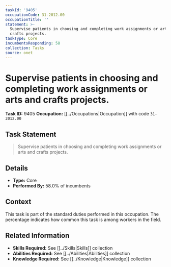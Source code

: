 ```yaml
---
taskId: '9405'
occupationCode: 31-2012.00
occupationTitle: ''
statement: >-
  Supervise patients in choosing and completing work assignments or arts and
  crafts projects.
taskType: Core
incumbentsResponding: 58
collection: Tasks
source: onet
---
```

# Supervise patients in choosing and completing work assignments or arts and crafts projects.

**Task ID:** 9405
**Occupation:** [[../Occupations|Occupation]] with code `31-2012.00`

## Task Statement

> Supervise patients in choosing and completing work assignments or arts and crafts projects.

## Details

- **Type:** Core
- **Performed By:** 58.0% of incumbents

## Context

This task is part of the standard duties performed in this occupation. The percentage indicates how common this task is among workers in the field.

## Related Information

- **Skills Required:** See [[../Skills|Skills]] collection
- **Abilities Required:** See [[../Abilities|Abilities]] collection
- **Knowledge Required:** See [[../Knowledge|Knowledge]] collection
